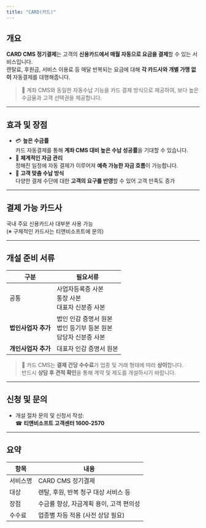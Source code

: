 ```yaml
---
title: "CARD(카드)"
---
```


## 개요

**CARD CMS 정기결제**는 고객의 **신용카드에서 매월 자동으로 요금을 결제**할 수 있는 서비스입니다.\
렌탈료, 후원금, 서비스 이용료 등 매달 반복되는 요금에 대해 **각 카드사와 개별 가맹 없이** 자동결제를 대행해줍니다.

> 🔄 계좌 CMS와 동일한 자동수납 기능을 카드 결제 방식으로 제공하여, 보다 높은 수금율과 고객 선택권을 제공합니다.

---

## 효과 및 장점

- 💳 **높은 수금률**\
  카드 자동결제를 통해 **계좌 CMS 대비 높은 수납 성공률**을 기대할 수 있습니다.
- 📅 **체계적인 자금 관리**\
  정해진 일정에 자동 결제가 이루어져 **예측 가능한 자금 흐름**이 가능합니다.
- 🤝 **고객 맞춤 수납 방식**\
  다양한 결제 수단에 대한 **고객의 요구를 반영**할 수 있어 고객 만족도 증가

---

## 결제 가능 카드사

국내 주요 신용카드사 대부분 사용 가능\
(※ 구체적인 카드사는 티앤비소프트에 문의)

---

## 개설 준비 서류

| 구분           | 필요서류                                           |
| ------------ | ---------------------------------------------- |
| 공통           | 사업자등록증 사본<br />통장 사본<br />대표자 신분증 사본           |
| **법인사업자 추가** | 법인 인감 증명서 원본<br />법인 등기부 등본 원본<br />담당자 신분증 사본 |
| **개인사업자 추가** | 대표자 인감 증명서 원본                                  |

> 📌 카드 CMS는 **결제 건당 수수료**가 업종 및 거래 형태에 따라 **상이**합니다.\
> 반드시 **상담 후 견적 확인**을 통해 계약 및 제도를 개설하시기 바랍니다.

---

## 신청 및 문의

- 개설 절차 문의 및 신청서 작성:\
  ☎ **티앤비소프트 고객센터 1600-2570**

---

## 요약

| 항목   | 내용                      |
| ---- | ----------------------- |
| 서비스명 | CARD CMS 정기결제           |
| 대상   | 렌탈, 후원, 반복 청구 대상 서비스 등  |
| 장점   | 수금률 향상, 자금계획 용이, 고객 편의성 |
| 수수료  | 업종별 차등 적용 (사전 상담 필요)    |